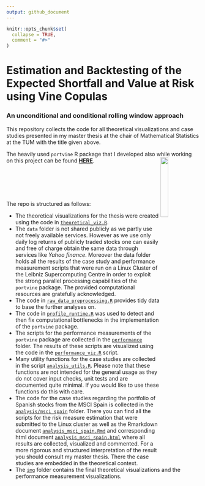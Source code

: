 ```yaml
---
output: github_document
---
```


<!-- README.md is generated from README.Rmd. Please edit that file -->

```r
knitr::opts_chunk$set(
  collapse = TRUE,
  comment = "#>"
)
```

# Estimation and Backtesting of the Expected Shortfall and Value at Risk using Vine Copulas
### An unconditional and conditional rolling window approach

This repository collects the code for all theoretical visualizations and case studies presented in my master thesis at the chair of Mathematical Statistics at the TUM with the title given above.

The heavily used `portvine` R package that I developed also while working on this project can be found [**HERE**](https://emanuelsommer.github.io/portvine/). 
<a href='https://github.com/EmanuelSommer/portvine'><img src='logo.png' align="right" width="20%" /></a>

<br><br><br><br>

The repo is structured as follows:

- The theoretical visualizations for the thesis were created using the code in [`theoretical_viz.R`](theoretical_viz.R).
- The `data` folder is not shared publicly as we partly use not freely available services. However as we use only daily log returns of publicly traded stocks one can easily and free of charge obtain the same data through services like *Yahoo finance*. Moreover the data folder holds all the results of the case study and performance measurement scripts that were run on a Linux Cluster of the Leibniz Supercomputing Centre in order to exploit the strong parallel processing capabilities of the `portvine` package. The provided computational resources are gratefully acknowledged.
- The code in [`raw_data_preprocessing.R`](raw_data_preprocessing.R) provides tidy data to base the further analyses on.
- The code in [`profile_runtime.R`](profile_runtime.R) was used to detect and then fix computational bottlenecks in the implementation of the `portvine` package.
- The scripts for the performance measurements of the `portvine` package are collected in the [`performance`](performance) folder. The results of these scripts are visualized using the code in the [`performance_viz.R`](performance_viz.R) script.
- Many utility functions for the case studies are collected in the script [`analysis_utils.R`](analysis_utils.R). Please note that these functions are not intended for the general usage as they do not cover input checks, unit tests and are documented quite minimal. If you would like to use these functions do this with care.
- The code for the case studies regarding the portfolio of Spanish stocks from the MSCI Spain is collected in the [`analysis/msci_spain`](analysis/msci_spain) folder. There you can find all the scripts for the risk measure estimation that were submitted to the Linux cluster as well as the Rmarkdown document [`analysis_msci_spain.Rmd`](analysis/msci_spain/analysis_msci_spain.Rmd) and corresponding html document [`analysis_msci_spain.html`](analysis/msci_spain/analysis_msci_spain.html) where all results are collected, visualized and commented. For a more rigorous and structured interpretation of the result you should consult my master thesis. There the case studies are embedded in the theoretical context.
- The [`img`](img) folder contains the final theoretical visualizations and the performance measurement visualizations.

